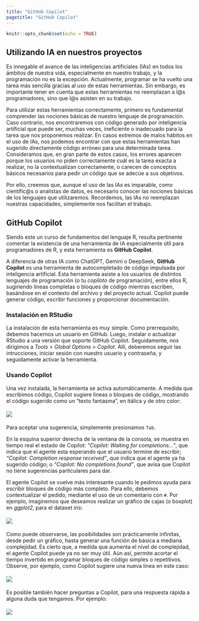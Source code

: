 ```yaml
---
title: "GitHub Copilot"
pagetitle: "GitHub Copilot"
---
```


```r
knitr::opts_chunk$set(echo = TRUE)
```

## Utilizando IA en nuestros proyectos

Es innegable el avance de las inteligencias artificiales (IAs) en todos los ámbitos de nuestra vida, especialmente en nuestro trabajo, y la programación no es la excepción. Actualmente, programar se ha vuelto una tarea más sencilla gracias al uso de estas herramientas. Sin embargo, es importante tener en cuenta que estas herramientas no reemplazan a l\@s programadores, sino que l\@s asisten en su trabajo.

Para utilizar estas herramientas correctamente, primero es fundamental comprender las nociones básicas de nuestro lenguaje de programación. Caso contrario, nos encontraremos con código generado por inteligencia artificial que puede ser, muchas veces, ineficiente o inadecuado para la tarea que nos proponemos realizar. En casos extremos de malos hábitos en el uso de IAs, nos podemos encontrar con que estas herramientas han sugerido directamente código erróneo para una determinada tarea. Consideramos que, en gran parte de estos casos, los errores aparecen porque los usuarios no piden correctamente cuál es la tarea exacta a realizar, no la contextualizan correctamente, o carecen de conceptos básicos necesarios para pedir un código que se adecúe a sus objetivos.

Por ello, creemos que, aunque el uso de las IAs es imparable, como científic\@s o analistas de datos, es necesario conocer las nociones básicas de los lenguajes que utilizaremos. Recordemos, las IAs no reemplazan nuestras capacidades, simplemente nos facilitan el trabajo.

## GitHub Copilot

Siendo este un curso de fundamentos del lenguaje R, resulta pertinente comentar la existencia de una herramienta de IA especialmente útil para programadores de R, y esta herramienta es **GitHub Copilot**.

A diferencia de otras IA como ChatGPT, Gemini o DeepSeek, **GitHub Copilot** es una herramienta de autocompletado de código impulsada por inteligencia artificial. Esta herramienta asiste a los usuarios de distintos lenguajes de programación (o tu *copiloto* de programación), entre ellos R, sugiriendo líneas completas o bloques de código mientras escriben, basándose en el contexto del archivo y del proyecto actual. Copilot puede generar código, escribir funciones y proporcionar documentación.

### Instalación en RStudio

La instalación de esta herramienta es muy simple. Como prerrequisito, debemos hacernos un usuario en GitHub. Luego, instalar o actualizar RStudio a una versión que soporte GitHub Copilot. Seguidamente, nos dirigimos a *Tools* \> *Global Options* \> *Copilot*. Allí, deberemos seguir las intrucciones, iniciar sesión con nuestro usuario y contraseña, y seguidamente activar la herramienta.

### Usando Copilot

Una vez instalada, la herramienta se activa automáticamente. A medida que escribimos código, Copilot sugiere líneas o bloques de código, mostrando el código sugerido como un "texto fantasma", en itálica y de otro color:

<img src="pics/copilot_example1.png" style="padding: 5px 0 5px 0;max-width:100%;height:auto;vertical-align:middle;border-style: none;"/>

Para aceptar una sugerencia, simplemente presionamos `Tab`.

En la esquina superior derecha de la ventana de la consola, se muestra en tiempo real el estado de Copilot: *"Copilot: Waiting for completions..."*, que indica que el agente esta esperando que el usuario termine de escribir; *"Copilot: Completion response received"*, que indica que el agente ya ha sugerido código; o *"Copilot: No completions found"*, que avisa que Copilot no tiene sugerencias particulares para dar.

El agente Copilot se vuelve más interesante cuando le pedimos ayuda para escribir bloques de código más completo. Para ello, debemos contextualizar el pedido, mediante el uso de un comentario con `#`. Por ejemplo, imaginemos que deseamos realizar un gráfico de cajas (o boxplot) en *ggplot2*, para el dataset *iris*:

<img src="pics/copilot_example2.png" style="padding: 5px 0 5px 0;max-width:100%;height:auto;vertical-align:middle;border-style: none;"/>

Como puede observarse, las posibilidades son prácticamente infinitas, desde pedir un gráfico, hasta generar una función de básica a mediana complejidad. Es cierto que, a medida que aumenta el nivel de complejidad, el agente Copilot puede ya no ser muy útil. Aún así, permite acortar el tiempo invertido en programar bloques de código simples o repetitivos. Observe, por ejemplo, como Copilot sugiere una nueva línea en este caso:

<img src="pics/copilot_example3.png" style="padding: 5px 0 5px 0;max-width:100%;height:auto;vertical-align:middle;border-style: none;"/>

Es posible también hacer preguntas a Copilot, para una respuesta rápida a alguna duda que tengamos. Por ejemplo:

<img src="pics/copilot_example4.png" style="padding: 5px 0 5px 0;max-width:100%;height:auto;vertical-align:middle;border-style: none;"/>
